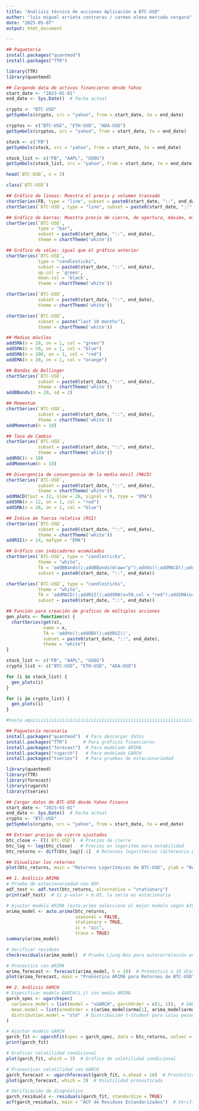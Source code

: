 ```yaml
---
title: "Análisis técnico de acciones Aplicación a BTC-USD"
author: "luis miguel arrieta contreras / carmen elena mercado vergara"
date: "2025-05-07"
output: html_document

---
```

```r
## Paquetería
install.packages("quantmod")
install.packages("TTR")

library(TTR)
library(quantmod)

## Cargando data de activos financieros desde Yahoo
start_date <- "2023-01-01"
end_date <- Sys.Date()  # Fecha actual

crypto <- "BTC-USD"
getSymbols(crypto, src = "yahoo", from = start_date, to = end_date)

cryptos <- c("BTC-USD", "ETH-USD", "ADA-USD")
getSymbols(cryptos, src = "yahoo", from = start_date, to = end_date)

stock <- c("FB")
getSymbols(stock, src = "yahoo", from = start_date, to = end_date)

stock_list <- c("FB", "AAPL", "GOOG")
getSymbols(stock_list, src = "yahoo", from = start_date, to = end_date)

head(`BTC-USD`, n = 3)

class(`BTC-USD`)

## Gráfico de líneas: Muestra el precio y volumen transado
chartSeries(FB, type = "line", subset = paste0(start_date, "::", end_date), theme = chartTheme('white'))
chartSeries(`BTC-USD`, type = "line", subset = paste0(start_date, "::", end_date), theme = chartTheme('white'))

## Gráfico de barras: Muestra precio de cierre, de apertura, máximo, mínimo y volumen.
chartSeries(`BTC-USD`,
            type = "bar",
            subset = paste0(start_date, "::", end_date),
            theme = chartTheme('white'))

## Gráfico de velas: igual que el gráfico anterior
chartSeries(`BTC-USD`,
            type = "candlesticks",
            subset = paste0(start_date, "::", end_date),
            up.col = 'green',
            down.col = 'black',
            theme = chartTheme('white'))

chartSeries(`BTC-USD`,
            subset = paste0(start_date, "::", end_date),
            theme = chartTheme('white'))

chartSeries(`BTC-USD`,
            subset = paste("last 10 months"),
            theme = chartTheme('white'))

## Medias móviles
addSMA(n = 20, on = 1, col = "green")
addSMA(n = 50, on = 1, col = "blue")
addSMA(n = 200, on = 1, col = "red")
addEMA(n = 30, on = 1, col = "orange")

## Bandas de Bollinger
chartSeries(`BTC-USD`,
            subset = paste0(start_date, "::", end_date),
            theme = chartTheme('white'))
addBBands(n = 20, sd = 2)

## Momentum
chartSeries(`BTC-USD`,
            subset = paste0(start_date, "::", end_date),
            theme = chartTheme('white'))
addMomentum(n = 10)

## Tasa de Cambio
chartSeries(`BTC-USD`,
            subset = paste0(start_date, "::", end_date),
            theme = chartTheme('white'))
addROC(n = 10)
addMomentum(n = 10)

## Divergencia de convergencia de la media móvil (MACD)
chartSeries(`BTC-USD`,
            subset = paste0(start_date, "::", end_date),
            theme = chartTheme('white'))
addMACD(fast = 12, slow = 26, signal = 9, type = "EMA")
addSMA(n = 12, on = 1, col = "red")
addSMA(n = 26, on = 1, col = "blue")

## Índice de fuerza relativa (RSI)
chartSeries(`BTC-USD`,
            subset = paste0(start_date, "::", end_date),
            theme = chartTheme('white'))
addRSI(n = 14, maType = "EMA")

## Gráfico con indicadores acumulados
chartSeries(`BTC-USD`, type = "candlesticks",
            theme = "white",
            TA = 'addBBands();addBBands(draw="p");addVo();addMACD();addRSI();addSMA()',
            subset = paste0(start_date, "::", end_date))

chartSeries(`BTC-USD`, type = "candlesticks",
            theme = "white",
            TA = 'addMACD();addRSI();addSMA(n=50,col = "red");addSMA(n=200,col = "blue");addSMA(n=20,col = "green");addCCI()',
            subset = paste0(start_date, "::", end_date))

## Función para creación de graficos de múltiples acciones
gen_plots <- function(x) {
  chartSeries(get(x),
              name = x,
              TA = 'addVo();addOBV();addRSI()',
              subset = paste0(start_date, "::", end_date),
              theme = "white")
}

stock_list <- c("FB", "AAPL", "GOOG")
crypto_list <- c("BTC-USD", "ETH-USD", "ADA-USD")

for (i in stock_list) {
  gen_plots(i)
}

for (i in crypto_list) {
  gen_plots(i)
}

#hasta aquiiiiiiiiiiiiiiiiiiiiiiiiiiiiiiiiiiiiiiiiiiiiiiiiiiiiiiiiiiiiiiiiiii

## Paquetería necesaria
install.packages("quantmod")  # Para descargar datos
install.packages("TTR")      # Para gráficos financieros
install.packages("forecast")  # Para modelado ARIMA
install.packages("rugarch")   # Para modelado GARCH
install.packages("tseries")   # Para pruebas de estacionariedad

library(quantmod)
library(TTR)
library(forecast)
library(rugarch)
library(tseries)

## Cargar datos de BTC-USD desde Yahoo Finance
start_date <- "2023-01-01"
end_date <- Sys.Date()  # Fecha actual
crypto <- "BTC-USD"
getSymbols(crypto, src = "yahoo", from = start_date, to = end_date)

## Extraer precios de cierre ajustados
btc_close <- Cl(`BTC-USD`)  # Precios de cierre
btc_log <- log(btc_close)   # Precios en logaritmo para estabilidad
btc_returns <- diff(btc_log)[-1]  # Retornos logarítmicos (diferencia primera, eliminar NA)

## Visualizar los retornos
plot(btc_returns, main = "Retornos Logarítmicos de BTC-USD", ylab = "Retornos", xlab = "Fecha")

## 1. Análisis ARIMA
# Prueba de estacionariedad con ADF
adf_test <- adf.test(btc_returns, alternative = "stationary")
print(adf_test)  # Si p-valor < 0.05, la serie es estacionaria

# Ajustar modelo ARIMA (auto.arima selecciona el mejor modelo según AIC)
arima_model <- auto.arima(btc_returns, 
                          seasonal = FALSE, 
                          stationary = TRUE, 
                          ic = "aic", 
                          trace = TRUE)
summary(arima_model)

# Verificar residuos
checkresiduals(arima_model)  # Prueba Ljung-Box para autocorrelación en residuos

# Pronóstico con ARIMA
arima_forecast <- forecast(arima_model, h = 10)  # Pronóstico a 10 días
plot(arima_forecast, main = "Pronóstico ARIMA para Retornos de BTC-USD")

## 2. Análisis GARCH
# Especificar modelo GARCH(1,1) con media ARIMA
garch_spec <- ugarchspec(
  variance.model = list(model = "sGARCH", garchOrder = c(1, 1)),  # GARCH(1,1) estándar
  mean.model = list(armaOrder = c(arima_model$arma[1], arima_model$arma[2]), include.mean = TRUE),  # Usar órdenes ARIMA
  distribution.model = "std"  # Distribución t-Student para colas pesadas
)

# Ajustar modelo GARCH
garch_fit <- ugarchfit(spec = garch_spec, data = btc_returns, solver = "hybrid")
print(garch_fit)

# Graficar volatilidad condicional
plot(garch_fit, which = 3)  # Gráfico de volatilidad condicional

# Pronosticar volatilidad con GARCH
garch_forecast <- ugarchforecast(garch_fit, n.ahead = 10)  # Pronóstico a 10 días
plot(garch_forecast, which = 3)  # Volatilidad pronosticada

# Verificación de diagnóstico
garch_residuals <- residuals(garch_fit, standardize = TRUE)
acf(garch_residuals, main = "ACF de Residuos Estandarizados")  # Verificar autocorrelación restante

```

